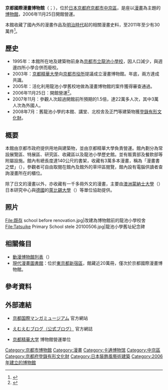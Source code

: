 {{Infobox Museum
 |名称    = 京都國際漫畫博物館
 |其他名称= {{lang|ja|京都国際マンガミュージアム}}<br />{{lang|en|Kyoto International Manga Museum}}
 |logo =
 |logosize =
 |logo_caption =
 |图像    = 京都国際マンガミュージアム.jpg
 |图像大小= 300px
 |图像说明= 
 |坐标    = {{coord|35|0|42.3|N|135|45|32.2|E|region:JP-26_type:landmark}}
 |成立时间= 2006年11月25日
 |关闭时间= 
 |地址    = 
 |类型    = 漫畫博物館
 |馆藏规模= 30萬冊
 |占地面积= 
 |年参观人数= 22萬（2007年統計）
 |现任主管= [[京都精華大學|京都精華大學]]
 |现任馆长= [[養老孟司|養老孟司]]
 |公共交通= [[京都市營地鐵|京都市營地鐵]][[烏丸御池站|烏丸御池站]]<br />[[京都市公車|京都市公車]]（15、51、65系統）、[[京都公車|京都公車]]（61、62、63系統）「烏丸御池」站
 |开放时间= 
 |官方网站= {{URL|www.kyotomm.jp}}
}}
'''京都國際漫畫博物館'''（{{jpn|j=京都国際マンガミュージアム|hg=きょうとこくさいマンガミュージアム}}；{{lang-en|Kyoto International Manga Museum}}），位於[[日本|日本]][[京都府|京都府]][[京都市|京都市]][[中京區|中京區]]，是座以[[漫畫|漫畫]]為主題的[[博物館|博物館]]，2006年11月25日開館營運。

本館收藏了國內外的漫畫作品及[[明治時代|明治時代]]起的相關漫畫史料，至2011年至少有30萬件<ref>{{cite web|url=http://www.kyotomm.jp/collection/|title=研究閲覧室-京都国際マンガミュージアム - えむえむ:|publisher=京都国際マンガミュージアム|accessdate=2013-09-19|language=ja|deadurl=yes|archiveurl=https://web.archive.org/web/20130918044803/http://www.kyotomm.jp/collection/|archivedate=2013-09-18}}</ref>。

==歷史==
*1995年：本館所在地及建築物前身為[[京都市立龍池小學校|京都市立龍池小學校]]，因人口減少，與週邊四所小學合併而廢校。
*2003年：[[京都精華大學|京都精華大學]]向[[京都市役所|京都市役所]]提議成立漫畫博物館。年底，兩方達成共識。
*2005年：活化利用龍池小學舊校地做為漫畫博物館的案件獲得審查通過。
*2006年11月25日：開館營運<ref>{{cite web|url=http://www.kyotomm.jp/about/mm/about-jigyo.php|title=事業沿革-京都国際マンガミュージアム - えむえむ:|publisher=京都国際マンガミュージアム|accessdate=2013-09-19|language=ja|deadurl=yes|archiveurl=https://web.archive.org/web/20130428010202/http://www.kyotomm.jp/about/mm/about-jigyo.php|archivedate=2013-04-28}}</ref>。
*2007年11月：參觀人次超過開館前所預期的1.5倍，達22萬多人次，其中3萬人次為外國人。
*2008年7月：舊龍池小學的本館、講堂、北校舎及正門等建築物獲[[登錄有形文化財|登錄有形文化財]]。

==概要==
本館由京都市政府提供用地與建築物，並由京都精華大學負責營運。館內劃分為常設展覽區、特展區、研究區、收藏區以及龍池小學歷史館。並有販賣部及餐飲部等附屬設施。館內有總長度達140公尺的書架，收藏有3萬多本漫畫，稱為「漫畫書之壁」（{{lang|ja|マンガ本の壁}}），參觀者可自由取閱在館內及館外的草坪區閱覽，館內設有電腦供讀者查詢漫畫所在的櫃位。

除了日文的漫畫以外，亦收藏有一千多冊外文的漫畫，主要由[[澳洲|澳洲]][[蒙納士大學|蒙納士大學]]（{{lang|en|Monash University}}）日本研究中心與[[德國|德國]]的[[萊比錫大學|萊比錫大學]]（{{lang|de|Universität Leipzig}}）等單位協助提供。

==照片==
<gallery>
File:既存 school before renovation.jpg|改建為博物館前的龍池小學校舍
File:Tatsuike Primary School stele 20100506.jpg|龍池小學舊址紀念碑
</gallery>

==相關條目==
*[[動漫博物館列表|動漫博物館列表]]（{{lang|ja|マンガ・アニメミュージアム}}）
*[[現代漫畫圖書館|現代漫畫圖書館]]：位於[[東京都|東京都]][[新宿區|新宿區]]，館藏近20萬冊，僅次於京都國際漫畫博物館。

==參考資料==
{{reflist}}

==外部連結==
{{Commonscat|Kyoto International Manga Museum}}
* {{ja}}{{en}}{{fr}}{{ko}}{{zh-hans}}[http://www.kyotomm.jp/ 京都国際マンガミュージアム] {{Wayback|url=http://www.kyotomm.jp/ |date=20210205140815 }} 官方網站
* {{ja}}[http://d.hatena.ne.jp/kyotomm/ えむえむブログ（公式ブログ）] {{Wayback|url=http://d.hatena.ne.jp/kyotomm/ |date=20190228092605 }} 官方網誌
* {{ja}}[https://web.archive.org/web/20061012185245/http://www.kyoto-seika.ac.jp/index.html 京都精華大学] 博物館營運單位

{{Coord|35|0|42|N|135|45|33|E|display=title|region:JP}}
{{DEFAULTSORT:Kyoto Kokusai Manga Myujiamu}}
[[Category:京都市博物館|Category:京都市博物館]]
[[Category:漫畫|Category:漫畫]]
[[Category:卡通博物馆|Category:卡通博物馆]]
[[Category:中京區|Category:中京區]]
[[Category:京都府登錄有形文化財|Category:京都府登錄有形文化財]]
[[Category:日本裝飾風藝術建築|Category:日本裝飾風藝術建築]]
[[Category:2006年建立的博物館|Category:2006年建立的博物館]]